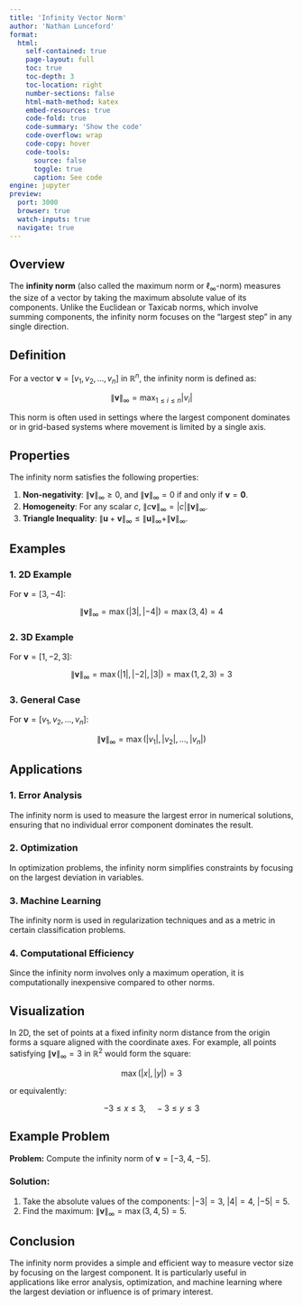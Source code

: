 ```yaml
---
title: 'Infinity Vector Norm'
author: 'Nathan Lunceford'
format:
  html:
    self-contained: true
    page-layout: full
    toc: true
    toc-depth: 3
    toc-location: right
    number-sections: false
    html-math-method: katex
    embed-resources: true
    code-fold: true
    code-summary: 'Show the code'
    code-overflow: wrap
    code-copy: hover
    code-tools:
      source: false
      toggle: true
      caption: See code
engine: jupyter
preview:
  port: 3000
  browser: true
  watch-inputs: true
  navigate: true
---
```


## Overview

The **infinity norm** (also called the maximum norm or $\ell_\infty$-norm) measures the size of a vector by taking the maximum absolute value of its components. Unlike the Euclidean or Taxicab norms, which involve summing components, the infinity norm focuses on the "largest step" in any single direction.

## Definition

For a vector $\mathbf{v} = [v_1, v_2, \dots, v_n]$ in $\mathbb{R}^n$, the infinity norm is defined as:

$$
\|\mathbf{v}\|_\infty = \max_{1 \leq i \leq n} |v_i|
$$

This norm is often used in settings where the largest component dominates or in grid-based systems where movement is limited by a single axis.

## Properties

The infinity norm satisfies the following properties:

1. **Non-negativity**: $\|\mathbf{v}\|_\infty \geq 0$, and $\|\mathbf{v}\|_\infty = 0$ if and only if $\mathbf{v} = \mathbf{0}$.
2. **Homogeneity**: For any scalar $c$, $\|c \mathbf{v}\|_\infty = |c| \|\mathbf{v}\|_\infty$.
3. **Triangle Inequality**: $\|\mathbf{u} + \mathbf{v}\|_\infty \leq \|\mathbf{u}\|_\infty + \|\mathbf{v}\|_\infty$.

## Examples

### 1. 2D Example

For $\mathbf{v} = [3, -4]$:

$$
\|\mathbf{v}\|_\infty = \max(|3|, |-4|) = \max(3, 4) = 4
$$

### 2. 3D Example

For $\mathbf{v} = [1, -2, 3]$:

$$
\|\mathbf{v}\|_\infty = \max(|1|, |-2|, |3|) = \max(1, 2, 3) = 3
$$

### 3. General Case

For $\mathbf{v} = [v_1, v_2, \dots, v_n]$:

$$
\|\mathbf{v}\|_\infty = \max(|v_1|, |v_2|, \dots, |v_n|)
$$

## Applications

### 1. Error Analysis

The infinity norm is used to measure the largest error in numerical solutions, ensuring that no individual error component dominates the result.

### 2. Optimization

In optimization problems, the infinity norm simplifies constraints by focusing on the largest deviation in variables.

### 3. Machine Learning

The infinity norm is used in regularization techniques and as a metric in certain classification problems.

### 4. Computational Efficiency

Since the infinity norm involves only a maximum operation, it is computationally inexpensive compared to other norms.

## Visualization

In 2D, the set of points at a fixed infinity norm distance from the origin forms a square aligned with the coordinate axes. For example, all points satisfying $\|\mathbf{v}\|_\infty = 3$ in $\mathbb{R}^2$ would form the square:

$$
\max(|x|, |y|) = 3
$$

or equivalently:

$$
-3 \leq x \leq 3, \quad -3 \leq y \leq 3
$$

## Example Problem

**Problem:** Compute the infinity norm of $\mathbf{v} = [-3, 4, -5]$.

### Solution:

1. Take the absolute values of the components: $|-3| = 3$, $|4| = 4$, $|-5| = 5$.
2. Find the maximum: $\|\mathbf{v}\|_\infty = \max(3, 4, 5) = 5$.

## Conclusion

The infinity norm provides a simple and efficient way to measure vector size by focusing on the largest component. It is particularly useful in applications like error analysis, optimization, and machine learning where the largest deviation or influence is of primary interest.
